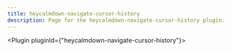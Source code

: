 ---
title: heycalmdown-navigate-cursor-history
description: Page for the heycalmdown-navigate-cursor-history plugin.
---


<Plugin pluginId={"heycalmdown-navigate-cursor-history"}></Plugin>